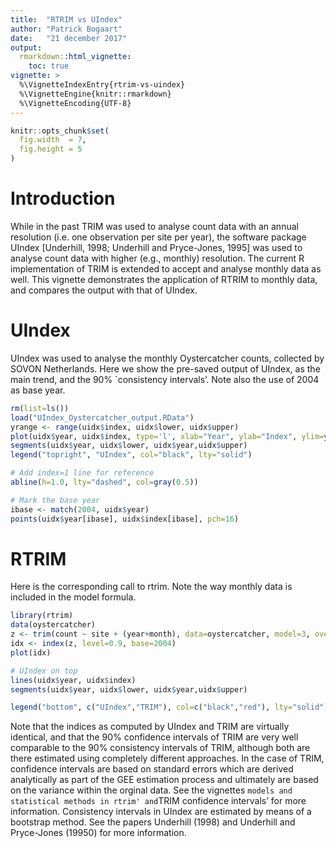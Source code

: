 ```yaml
---
title:  "RTRIM vs UIndex"
author: "Patrick Bogaart"
date:   "21 december 2017"
output: 
  rmarkdown::html_vignette:
    toc: true
vignette: >
  %\VignetteIndexEntry{rtrim-vs-uindex}
  %\VignetteEngine{knitr::rmarkdown}
  %\VignetteEncoding{UTF-8}
---
```


```r
knitr::opts_chunk$set(
  fig.width  = 7,
  fig.height = 5
)
```

# Introduction

While in the past TRIM was used to analyse count data with an annual resolution (i.e. one observation per site per year), the software package UIndex [Underhill, 1998; Underhill and Pryce-Jones, 1995] was used to analyse count data with higher (e.g., monthly) resolution. The current R implementation of TRIM is extended to accept and analyse monthly data as well. This vignette demonstrates the application of RTRIM to monthly data, and compares the output with that of UIndex.

# UIndex

UIndex was used to analyse the monthly Oystercatcher counts, collected by SOVON Netherlands. Here we show the pre-saved output of UIndex, as the main trend, and the 90\% `consistency intervals'. Note also the use of 2004 as base year.
```r
rm(list=ls())
load("UIndex_Oystercatcher_output.RData")
yrange <- range(uidx$index, uidx$lower, uidx$upper)
plot(uidx$year, uidx$index, type='l', xlab="Year", ylab="Index", ylim=yrange)
segments(uidx$year, uidx$lower, uidx$year,uidx$upper)
legend("topright", "UIndex", col="black", lty="solid")

# Add index=1 line for reference
abline(h=1.0, lty="dashed", col=gray(0.5))

# Mark the base year
ibase <- match(2004, uidx$year)
points(uidx$year[ibase], uidx$index[ibase], pch=16)
```
# RTRIM

Here is the corresponding call to rtrim. Note the way monthly data is included in the model formula.

```r
library(rtrim)
data(oystercatcher)
z <- trim(count ~ site + (year+month), data=oystercatcher, model=3, overdisp=TRUE)
idx <- index(z, level=0.9, base=2004)
plot(idx)

# UIndex on top
lines(uidx$year, uidx$index)
segments(uidx$year, uidx$lower, uidx$year,uidx$upper)

legend("bottom", c("UIndex","TRIM"), col=c("black","red"), lty="solid")
```

Note that the indices as computed by UIndex and TRIM are virtually identical, and that the 90% confidence intervals of TRIM are very well comparable to the 90% consistency intervals of TRIM, although both are there estimated using completely different approaches. In the case of TRIM, confidence intervals are based on standard errors which are derived analytically as part of the GEE estimation process and ultimately are based on the variance within the orginal data. See the vignettes `models and statistical methods in rtrim' and `TRIM confidence intervals' for more information. Consistency intervals in UIndex are estimated by means of a bootstrap method. See the papers Underhill (1998) and Underhill and Pryce-Jones (19950) for more information.